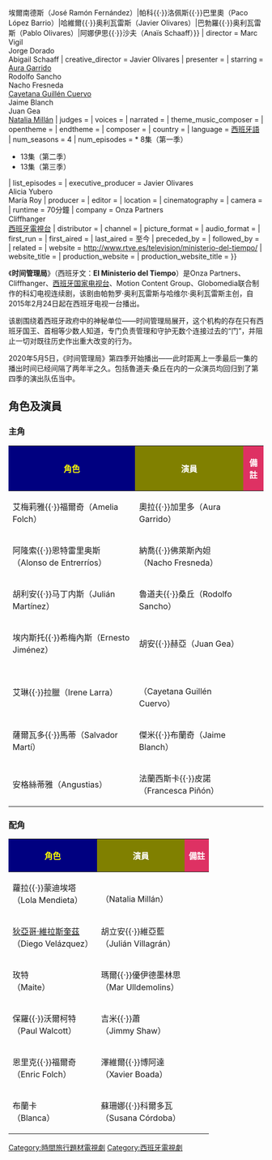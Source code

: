 {{Infobox television
| show_name                = 時間管理局<br />{{lang|es|El Ministerio del Tiempo}}
| image                    = 
| image_size               = 
| image_alt                = 
| caption                  = 
| show_name_2              = 時間管理局
| genre                    = [[科學幻想|科學幻想]]
| creator                  = Pablo Olivares<br>Javier Olivares
| based_on                 = 
| developer                = 
| writer                   = {{ubl|何塞{{·}}拉蒙{{·}}埃爾南德斯（José Ramón Fernández）|帕科{{·}}洛佩斯{{·}}巴里奧（Paco López Barrio）|哈維爾{{·}}奥利瓦雷斯（Javier Olivares）|巴勃羅{{·}}奥利瓦雷斯（Pablo Olivares）|阿娜伊思{{·}}沙夫（Anaïs Schaaff）}}
| director                 = Marc Vigil<br>Jorge Dorado<br>Abigail Schaaff
| creative_director        = Javier Olivares
| presenter                = 
| starring                 = [[Aura_Garrido|Aura Garrido]]<br>Rodolfo Sancho<br>Nacho Fresneda<br>[[Cayetana_Guillén_Cuervo|Cayetana Guillén Cuervo]]<br>Jaime Blanch<br>Juan Gea<br>[[Natalia_Millan|Natalia Millán]]
| judges                   = 
| voices                   = 
| narrated                 = 
| theme_music_composer     = 
| opentheme                = 
| endtheme                 = 
| composer                 = 
| country                  = {{ESP}}
| language                 = [[西班牙語|西班牙語]]
| num_seasons              = 4
| num_episodes             = * 8集（第一季）
* 13集（第二季）
* 13集（第三季）
| list_episodes            = 
| executive_producer       = Javier Olivares<br>Alicia Yubero<br>María Roy
| producer                 = 
| editor                   = 
| location                 = 
| cinematography           = 
| camera                   = 
| runtime                  = 70分鐘
| company                  = Onza Partners<br>Cliffhanger<br>[[西班牙電視台|西班牙電視台]]
| distributor              = 
| channel                  = {{tsl|es|La 1}}
| picture_format           = 
| audio_format             = 
| first_run                = 
| first_aired              = {{Start date|2015|2|24}}
| last_aired               = 至今
| preceded_by              = 
| followed_by              = 
| related                  = 
| website                  = http://www.rtve.es/television/ministerio-del-tiempo/
| website_title            = 
| production_website       = 
| production_website_title = 
}}

《'''时间管理局'''》（西班牙文：'''El Ministerio del Tiempo'''）是Onza Partners、Cliffhanger、[[西班牙电视台|西班牙国家电视台]]、Motion Content Group、Globomedia联合制作的科幻电视连续剧，该剧由帕勃罗·奥利瓦雷斯与哈维尔·奥利瓦雷斯主创，自2015年2月24日起在西班牙电视一台播出。

该剧围绕着西班牙政府中的神秘单位——时间管理局展开，这个机构的存在只有西班牙国王、首相等少数人知道，专门负责管理和守护无数个连接过去的“门”，并阻止一切对既往历史作出重大改变的行为。

2020年5月5日，《时间管理局》第四季开始播出——此时距离上一季最后一集的播出时间已经间隔了两年半之久。包括魯道夫·桑丘在内的一众演员均回归到了第四季的演出队伍当中。

==角色及演員==
=== 主角 ===
{|class="wikitable" style="text-align:center"
!style="background:navy"|<font color=yellow>角色
!style="background:olive"|<font color=white>演員
!style="background:#DE3163"|<font color=white>備註
|-
|艾梅莉雅{{·}}福爾奇（Amelia Folch）||奧拉{{·}}加里多（Aura Garrido）||
|-
|阿隆索{{·}}恩特雷里奥斯（Alonso de Entrerríos）||納喬{{·}}佛萊斯內妲（Nacho Fresneda）||
|-
|胡利安{{·}}马丁内斯（Julián Martínez）||魯道夫{{·}}桑丘（Rodolfo Sancho）||
|-
|埃内斯托{{·}}希梅內斯（Ernesto Jiménez）||胡安{{·}}赫亞（Juan Gea）||
|-
|艾琳{{·}}拉臘（Irene Larra）||{{link-en|卡雅塔娜·吉蘭·庫爾沃|Cayetana Guillén Cuervo}}<br />（Cayetana Guillén Cuervo）||
|-
|薩爾瓦多{{·}}馬蒂（Salvador Martí）||傑米{{·}}布蘭奇（Jaime Blanch）||
|-
|安格絲蒂雅（Angustias）||法蘭西斯卡{{·}}皮諾（Francesca Piñón）||
|}

=== 配角 ===
{|class="wikitable" style="text-align:center"
!style="background:navy"|<font color=yellow>角色
!style="background:olive"|<font color=white>演員
!style="background:#DE3163"|<font color=white>備註
|-
|蘿拉{{·}}蒙迪埃塔<br />（Lola Mendieta）||{{link-en|娜塔莉雅·米蘭|Natalia Millán}}<br />（Natalia Millán）||
|-
|[[委拉斯開茲|狄亞哥·維拉斯奎茲]]<br />（Diego Velázquez）||胡立安{{·}}維亞藍<br />（Julián Villagrán）||
|-
|玫特<br />（Maite）||瑪爾{{·}}優伊德墨林思<br />（Mar Ulldemolins）||
|-
|保羅{{·}}沃爾柯特<br />（Paul Walcott）||吉米{{·}}蕭<br />（Jimmy Shaw）||
|-
|恩里克{{·}}福爾奇<br />（Enric Folch）||澤維爾{{·}}博阿達<br />（Xavier Boada）||
|-
|布蘭卡<br />（Blanca）||蘇珊娜{{·}}科爾多瓦<br />（Susana Córdoba）||
|}

[[Category:時間旅行題材電視劇|Category:時間旅行題材電視劇]]
[[Category:西班牙電視劇|Category:西班牙電視劇]]